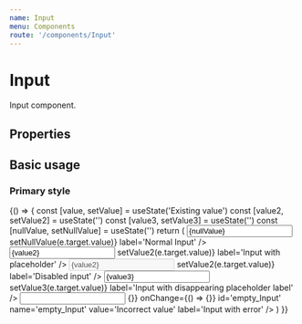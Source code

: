 ```yaml
---
name: Input
menu: Components
route: '/components/Input'
---
```





# Input

Input component. 
 
## Properties
<Props of={Input} />

## Basic usage

### Primary style
<Playground>
{() => {
    const [value, setValue] = useState('Existing value')
    const [value2, setValue2] = useState('')
    const [value3, setValue3] = useState('')
    const [nullValue, setNullValue] = useState('')
    return (
        <Fragment>
         <BlockContainer>
            <Input
                id='functional_Input'
                name='functional_Input'
                value={nullValue}
                onChange={e => setNullValue(e.target.value)}
                label='Normal Input'
            />
        </BlockContainer>
        <BlockContainer>
            <Input
                id='functional_Input2'
                name='functional_Input2'
                value={value2}
                placeholder="Input with placeholder"
                onChange={e => setValue2(e.target.value)}
                label='Input with placeholder'
            />
        </BlockContainer>
        <BlockContainer>
            <Input
                disabled
                id='functional_Input2'
                name='functional_Input2'
                value={value2}
                placeholder="Disabled input"
                onChange={e => setValue2(e.target.value)}
                label='Disabled input'
            />
        </BlockContainer>
        <BlockContainer>
            <Input
                hideLabel={true}
                id='functional_Input3'
                name='functional_Input3'
                value={value3}
                onChange={e => setValue3(e.target.value)}
                label='Input with disappearing placeholder label'
            />
        </BlockContainer>
          <BlockContainer>
            <Input
                error="There is an error"
                value=''
                resetvalue={() =>  {}}
                onChange={() => {}}
                id='empty_Input'
                name='empty_Input'
                value='Incorrect value'
                label='Input with error'
            />
            </BlockContainer>
        </Fragment>
    )    
}}
</Playground>
